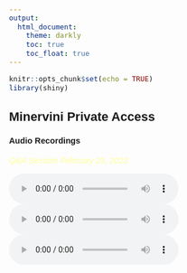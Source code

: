 ---
output: 
  html_document:
    theme: darkly
    toc: true
    toc_float: true
---

<style type="text/css">
  body{
  font-size: 11pt;
  font-family: Arial
}
</style>

```{r setup, include=FALSE}
knitr::opts_chunk$set(echo = TRUE)
library(shiny)
```

## Minervini Private Access 

#### Audio Recordings
<span style="color:#FFFF99">*Q&A Session February 23, 2023*</span><br>

![](audio/MPA_QA_23Feb.mp3)<br>
![](audio/MPA_QA_23Feb2.mp3)<br>
![](audio/MPA_QA_23Feb3.mp3)





